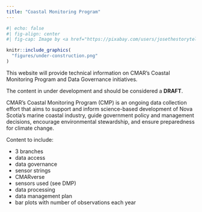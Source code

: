 ```yaml
---
title: "Coastal Monitoring Program"
---
```


```r
#| echo: false
#| fig-align: center
#| fig-cap: Image by <a href="https://pixabay.com/users/josethestoryteller-5100055/?utm_source=link-attribution&amp;utm_medium=referral&amp;utm_campaign=image&amp;utm_content=2408062">Jose R. Cabello</a> from <a href="https://pixabay.com//?utm_source=link-attribution&amp;utm_medium=referral&amp;utm_campaign=image&amp;utm_content=2408062">Pixabay</a>

knitr::include_graphics(
  "figures/under-construction.png"
)

```

This website will provide technical information on CMAR's Coastal Monitoring Program and Data Governance initiatives.

The content in under development and should be considered a **DRAFT**.


CMAR's Coastal Monitoring Program (CMP) is an ongoing data collection effort that aims to support and inform science-based development of Nova Scotia's marine coastal industry, guide government policy and management decisions, encourage environmental stewardship, and ensure preparedness for climate change. 

Content to include:

- 3 branches
- data access
- data governance
- sensor strings
- CMARverse
- sensors used (see DMP)
- data processing
- data management plan
- bar plots with number of observations each year